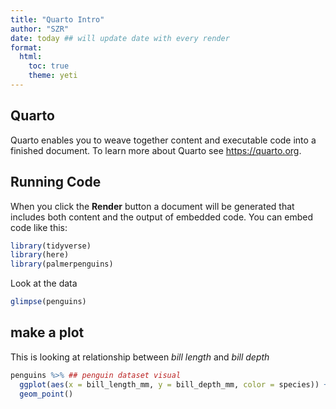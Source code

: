 ```yaml
---
title: "Quarto Intro"
author: "SZR"
date: today ## will update date with every render
format: 
  html:
    toc: true
    theme: yeti
---
```


## Quarto

Quarto enables you to weave together content and executable code into a finished document. To learn more about Quarto see <https://quarto.org>.

## Running Code

When you click the **Render** button a document will be generated that includes both content and the output of embedded code. You can embed code like this:

```r
library(tidyverse)
library(here)
library(palmerpenguins)
```

Look at the data

```r
glimpse(penguins)
```
## make a plot
This is looking at relationship between *bill length* and *bill depth*

```r
penguins %>% ## penguin dataset visual 
  ggplot(aes(x = bill_length_mm, y = bill_depth_mm, color = species)) +
  geom_point()
```
